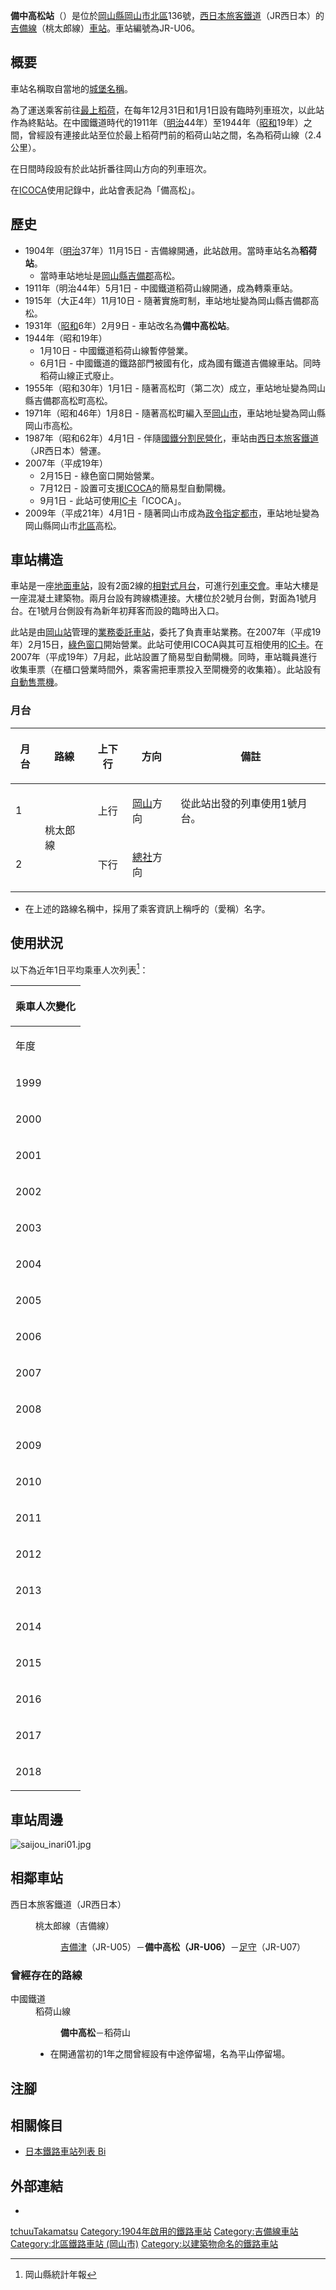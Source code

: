 {{NoteTA
|T=zh-hans:备中高松站;zh-hk:備中高松站;zh-tw:備中高松車站;
|1=zh-hans:备中高松站;zh-hk:備中高松站;zh-tw:備中高松車站;
}}
{{Infobox station
|公司色 = #0072bc
|站名 = 備中高松*
|圖片 =  Bitchu-Takamatsu Station, ekisha.jpg
|圖片說明 = 車站大樓
|日文原名 = 備中高松
|平假名 = びっちゅうたかまつ
|羅馬拼音 = Bitchū-Takamatsu
|副站名 = 
|電報略號 = カマ←ヒカマ
|所在地 = {{JPN}}[[岡山縣|岡山縣]][[岡山市|岡山市]][[北區_(岡山市)|北區]]{{Translink|ja|高松地域 (岡山市)|高松地域 (岡山市)|高松}}136號
|座標 = {{coord|34|41|11.11|N|133|49|20.09|E|type:railwaystation_region:JP-24|display=inline,title}}
|車站構造 = [[地面車站|地面車站]]
|月台配置 = 2面2線
|啟用年月日 = 1904年（[[明治|明治]]37年）11月15日
|廢站年月日 = 
|乘客人數 = 1,292
|上下車人次 = 
|統計年度 = 2018
|轉車 = 
|全寬備註 = [[業務委託車站|業務委託車站]]<br />設有[[綠色窗口|綠色窗口]]<br>在1931年前，此站曾經名為稻荷站。
|adjacent = {{Adjacent stations|system=西日本旅客鐵道|line=OU|left=吉備津|right=足守|note-left=JR-U05<br>2.6km|note-mid=JR-U06<br>距離[[岡山站_(日本)|岡山]]11.0km|note-right=JR-U07<br>2.4km}}
}}
'''備中高松站'''（{{jpn|j=備中高松駅|hg=びっちゅうたかまつえき|rm=Bitchū-Takamatsu eki|f=y}}）是位於[[岡山縣|岡山縣]][[岡山市|岡山市]][[北區_(岡山市)|北區]]{{Translink|ja|高松地域 (岡山市)|高松地域 (岡山市)|高松}}136號，[[西日本旅客鐵道|西日本旅客鐵道]]（JR西日本）的[[吉備線|吉備線]]（桃太郎線）[[鐵路車站|車站]]。車站編號為JR-U06。

== 概要 ==
車站名稱取自當地的[[高松城_(備中國)|城堡名稱]]。

為了運送{{Translink|ja|初詣|新年初拜}}乘客前往[[最上稻荷|最上稻荷]]，在每年12月31日和1月1日設有臨時列車班次，以此站作為終點站。在中國鐵道時代的1911年（[[明治|明治]]44年）至1944年（[[昭和|昭和]]19年）之間，曾經設有連接此站至位於最上稻荷門前的稻荷山站之間，名為稻荷山線（2.4公里）。

在日間時段設有於此站折番往岡山方向的列車班次。

在[[ICOCA|ICOCA]]使用記錄中，此站會表記為「備高松」。

== 歷史 ==
* 1904年（[[明治|明治]]37年）11月15日 - {{Translink|ja|中鉄バス|中鐵巴士|中國鐵道}}吉備線開通，此站啟用。當時車站名為'''稻荷站'''。
** 當時車站地址是[[岡山縣|岡山縣]][[吉備郡|吉備郡]]{{Translink|ja|高松地域 (岡山市)|高松地域 (岡山市)|高松村}}高松。
* 1911年（明治44年）5月1日 - 中國鐵道稻荷山線開通，成為轉乘車站。
* 1915年（大正4年）11月10日 - 隨著實施町制，車站地址變為岡山縣吉備郡{{Translink|ja|高松地域 (岡山市)|高松地域 (岡山市)|高松町}}高松。
* 1931年（[[昭和|昭和]]6年）2月9日 - 車站改名為'''備中高松站'''。
* 1944年（昭和19年）
** 1月10日 - 中國鐵道稻荷山線暫停營業。
** 6月1日 - 中國鐵道的鐵路部門被國有化，成為國有鐵道吉備線車站。同時稻荷山線正式廢止。
* 1955年（昭和30年）1月1日 - 隨著高松町（第二次）成立，車站地址變為岡山縣吉備郡高松町高松。
* 1971年（昭和46年）1月8日 - 隨著高松町編入至[[岡山市|岡山市]]，車站地址變為岡山縣岡山市高松。
* 1987年（昭和62年）4月1日 - 伴隨[[國鐵分割民營化|國鐵分割民營化]]，車站由[[西日本旅客鐵道|西日本旅客鐵道]]（JR西日本）營運。
* 2007年（平成19年）
** 2月15日 - 綠色窗口開始營業。
** 7月12日 - 設置可支援[[ICOCA|ICOCA]]的簡易型自動閘機。
** 9月1日 - 此站可使用[[IC卡|IC卡]]「ICOCA」。
* 2009年（平成21年）4月1日 - 隨著岡山市成為[[政令指定都市|政令指定都市]]，車站地址變為岡山縣岡山市[[北區_(岡山市)|北區]]高松。

== 車站構造 ==
車站是一座[[地面車站|地面車站]]，設有2面2線的[[相對式月台|相對式月台]]，可進行[[列車交會|列車交會]]。車站大樓是一座混凝土建築物。兩月台設有跨線橋連接。大樓位於2號月台側，對面為1號月台。在1號月台側設有為新年初拜客而設的臨時出入口。

此站是由[[岡山站_(日本)|岡山站]]管理的[[業務委託車站|業務委託車站]]，委托了{{Translink|ja|JR西日本岡山メンテック|JR西日本岡山Maintec}}負責車站業務。在2007年（平成19年）2月15日，[[綠色窗口|綠色窗口]]開始營業。此站可使用ICOCA與其可互相使用的[[IC卡|IC卡]]。在2007年（平成19年）7月起，此站設置了簡易型自動閘機。同時，車站職員進行收集車票（在櫃口營業時間外，乘客需把車票投入至閘機旁的收集箱）。此站設有[[自動售票機|自動售票機]]。

=== 月台 ===
{| rules="rows" class="wikitable"
!月台!!路線!!上下行!!方向!!備註
|-
! 1
| rowspan="2"| {{JR西路線記号|O|U}} 桃太郎線
| style="text-align:center" | 上行
| [[岡山站_(日本)|岡山]]方向
| 從此站出發的列車使用1號月台。
|-
! 2
| style="text-align:center" | 下行
| [[總社站|總社]]方向
| 
|}
*在上述的路線名稱中，採用了乘客資訊上稱呼的（愛稱）名字。

== 使用狀況 ==
以下為近年1日平均乘車人次列表<ref>岡山縣統計年報</ref>：
{| class="wikitable" style="margin: 1em 0.2em; text-align: center; font-size: 85%;"
|- style="background: #ddd;"
!colspan="2"|乘車人次變化
|-
!年度 !! 1日平均乘車人次
|-
|1999
|1,238
|-
|2000
|1,212
|-
|2001
|1,213
|-
|2002
|1,184
|-
|2003
|1,268
|-
|2004
|1,262
|-
|2005
|1,271
|-
|2006
|1,217
|-
|2007
|1,202
|-
|2008
|1,243
|-
|2009
|1,210
|-
|2010
|1,245
|-
|2011
|1,275
|-
|2012
|1,329
|-
|2013
|1,327
|-
|2014
|1,291
|-
|2015
|1,323
|-
|2016
|1,312
|-
|2017
|1,286
|-
|2018
|1,292
|}

== 車站周邊 ==
[[File:saijou_inari01.jpg|thumb]]
{{main|高松地域 (岡山市)}}

== 相鄰車站 ==
; 西日本旅客鐵道（JR西日本）
: {{JR西路線記号|O|U}} 桃太郎線（吉備線）
:: [[吉備津站|吉備津]]（JR-U05）－'''備中高松（JR-U06）'''－[[足守站|足守]]（JR-U07）
=== 曾經存在的路線 ===
; 中國鐵道
: 稻荷山線
:: '''備中高松'''－稻荷山
:* 在開通當初的1年之間曾經設有中途停留場，名為平山停留場。
== 注腳 ==
{{Reflist}}
== 相關條目 ==
* [[日本鐵路車站列表_Bi|日本鐵路車站列表 Bi]]
== 外部連結 ==
* {{外部連結/JR西日本車站|0651505|備中高松}}{{ja icon}}

{{吉備線}}
{{DEFAULTSORT:Bitchu-Takamatsu}}
[[Category:日本鐵路車站_Bi|tchuuTakamatsu]]
[[Category:1904年啟用的鐵路車站|Category:1904年啟用的鐵路車站]]
[[Category:吉備線車站|Category:吉備線車站]]
[[Category:北區鐵路車站_(岡山市)|Category:北區鐵路車站 (岡山市)]]
[[Category:以建築物命名的鐵路車站|Category:以建築物命名的鐵路車站]]